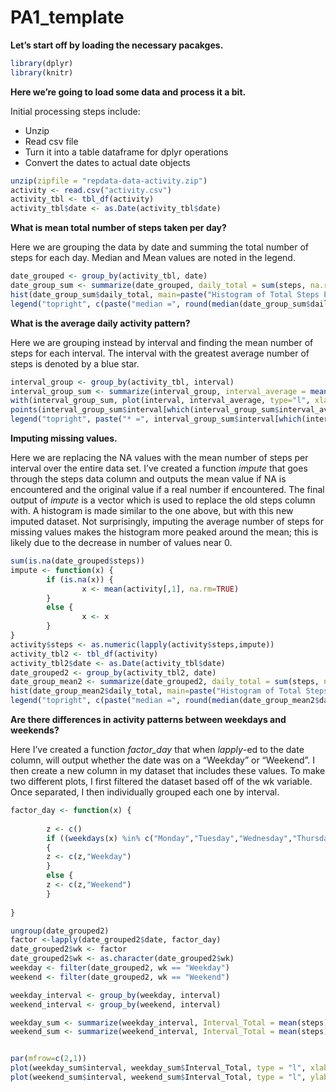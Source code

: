 PA1_template
============




**Let's start off by loading the necessary pacakges.**
```r
library(dplyr)
library(knitr)
```



**Here we're going to load some data and process it a bit.**

Initial processing steps include:

- Unzip
- Read csv file
- Turn it into a table dataframe for dplyr operations
- Convert the dates to actual date objects

```r
unzip(zipfile = "repdata-data-activity.zip")
activity <- read.csv("activity.csv")
activity_tbl <- tbl_df(activity)
activity_tbl$date <- as.Date(activity_tbl$date)
```

**What is mean total number of steps taken per day?**

Here we are grouping the data by date and summing the total number of steps for each day. Median and Mean values are noted in the legend.

```r
date_grouped <- group_by(activity_tbl, date)
date_group_sum <- summarize(date_grouped, daily_total = sum(steps, na.rm=TRUE))
hist(date_group_sum$daily_total, main=paste("Histogram of Total Steps Per Day"), xlab= "Total Number of Steps in a Day", ylab= "Frequency")
legend("topright", c(paste("median =", round(median(date_group_sum$daily_total, na.rm=TRUE), digits=4), paste("mean =", round(mean(date_group_sum$daily_total, na.rm=TRUE), digits=4)))), cex=.75)
```

**What is the average daily activity pattern?**

Here we are grouping instead by interval and finding the mean number of steps for each interval. The interval with the greatest average number of steps is denoted by a blue star.

```r
interval_group <- group_by(activity_tbl, interval)
interval_group_sum <- summarize(interval_group, interval_average = mean(steps, na.rm=TRUE))
with(interval_group_sum, plot(interval, interval_average, type="l", xlab= "Interval", ylab="Average Number of Steps", main=paste("Average Number of Steps Per Interval")))
points(interval_group_sum$interval[which(interval_group_sum$interval_average == max(interval_group_sum$interval_average))], max(interval_group_sum$interval_average, na.rm=TRUE), pch = c("*"), col="blue", cex= 2)
legend("topright", paste("* =", interval_group_sum$interval[which(interval_group_sum$interval_average == max(interval_group_sum$interval_average))],"th interval"))
```

**Imputing missing values.**

Here we are replacing the NA values with the mean number of steps per interval over the entire data set. I've created a function *impute* that goes through the steps data column and outputs the mean value if NA is encountered and the original value if a real number if encountered. The final output of *impute* is a vector which is used to replace the old steps column with. A histogram is made similar to the one above, but with this new imputed dataset. Not surprisingly, imputing the average number of steps for missing values makes the histogram more peaked around the mean; this is likely due to the decrease in number of  values near 0.

```r
sum(is.na(date_grouped$steps))
impute <- function(x) {
        if (is.na(x)) {
                x <- mean(activity[,1], na.rm=TRUE)
        }
        else {
                x <- x
        }
}
activity$steps <- as.numeric(lapply(activity$steps,impute))
activity_tbl2 <- tbl_df(activity)
activity_tbl2$date <- as.Date(activity_tbl$date)
date_grouped2 <- group_by(activity_tbl2, date)
date_group_mean2 <- summarize(date_grouped2, daily_total = sum(steps, na.rm=TRUE))
hist(date_group_mean2$daily_total, main=paste("Histogram of Total Steps Per Day"), xlab= "Total Number of Steps in a Day", ylab= "Frequency")
legend("topright", c(paste("median =", round(median(date_group_mean2$daily_total, na.rm=TRUE), digits=1), paste("mean =", round(mean(date_group_mean2$daily_total, na.rm=TRUE), digits=1)))), cex=.75)
```

**Are there differences in activity patterns between weekdays and weekends?**

Here I've created a function *factor_day* that when *lapply*-ed to the date column, will output whether the date was on a "Weekday" or "Weekend". I then create a new column in my dataset that includes these values. To make two different plots, I first filtered the dataset based off of the wk variable. Once separated, I then individually grouped each one by interval. 

```r

factor_day <- function(x) {
        
        z <- c()
        if ((weekdays(x) %in% c("Monday","Tuesday","Wednesday","Thursday","Friday")))
        {
        z <- c(z,"Weekday")
        }
        else {
        z <- c(z,"Weekend")
        }
       
}

ungroup(date_grouped2)
factor <-lapply(date_grouped2$date, factor_day)
date_grouped2$wk <- factor 
date_grouped2$wk <- as.character(date_grouped2$wk)
weekday <- filter(date_grouped2, wk == "Weekday")
weekend <- filter(date_grouped2, wk == "Weekend")

weekday_interval <- group_by(weekday, interval)
weekend_interval <- group_by(weekend, interval)

weekday_sum <- summarize(weekday_interval, Interval_Total = mean(steps))
weekend_sum <- summarize(weekend_interval, Interval_Total = mean(steps))


par(mfrow=c(2,1))
plot(weekday_sum$interval, weekday_sum$Interval_Total, type = "l", xlab="Weekday Intervals", ylab= "Average Number of Steps", main = "Weekdays vs. Weekends")
plot(weekend_sum$interval, weekend_sum$Interval_Total, type = "l", ylab= "Average Number of Steps", xlab= "Weekend Intervals")
```



